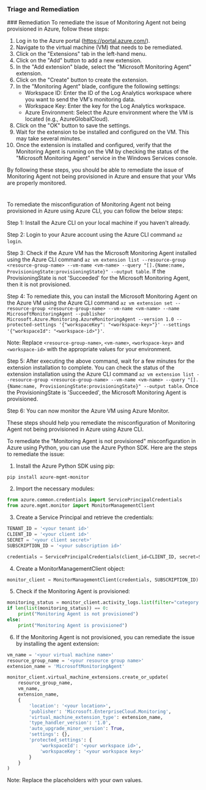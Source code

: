 
### Triage and Remediation
<Tabs>
<Tab title='Remediation'>
### Remediation

<AccordionGroup>
<Accordion title='Using Console' defaultOpen='true'>
To remediate the issue of Monitoring Agent not being provisioned in Azure, follow these steps:

1. Log in to the Azure portal (https://portal.azure.com/).
2. Navigate to the virtual machine (VM) that needs to be remediated.
3. Click on the "Extensions" tab in the left-hand menu.
4. Click on the "Add" button to add a new extension.
5. In the "Add extension" blade, select the "Microsoft Monitoring Agent" extension.
6. Click on the "Create" button to create the extension.
7. In the "Monitoring Agent" blade, configure the following settings:
   - Workspace ID: Enter the ID of the Log Analytics workspace where you want to send the VM's monitoring data.
   - Workspace Key: Enter the key for the Log Analytics workspace.
   - Azure Environment: Select the Azure environment where the VM is located (e.g., AzureGlobalCloud).
8. Click on the "OK" button to save the settings.
9. Wait for the extension to be installed and configured on the VM. This may take several minutes.
10. Once the extension is installed and configured, verify that the Monitoring Agent is running on the VM by checking the status of the "Microsoft Monitoring Agent" service in the Windows Services console.

By following these steps, you should be able to remediate the issue of Monitoring Agent not being provisioned in Azure and ensure that your VMs are properly monitored.

#
</Accordion>

<Accordion title='Using CLI'>
To remediate the misconfiguration of Monitoring Agent not being provisioned in Azure using Azure CLI, you can follow the below steps:

Step 1: Install the Azure CLI on your local machine if you haven't already.

Step 2: Login to your Azure account using the Azure CLI command `az login`.

Step 3: Check if the Azure VM has the Microsoft Monitoring Agent installed using the Azure CLI command `az vm extension list --resource-group <resource-group-name> --vm-name <vm-name> --query "[].{Name:name, ProvisioningState:provisioningState}" --output table`. If the ProvisioningState is not 'Succeeded' for the Microsoft Monitoring Agent, then it is not provisioned.

Step 4: To remediate this, you can install the Microsoft Monitoring Agent on the Azure VM using the Azure CLI command `az vm extension set --resource-group <resource-group-name> --vm-name <vm-name> --name MicrosoftMonitoringAgent --publisher Microsoft.Azure.Monitoring.AzureMonitoringAgent --version 1.0 --protected-settings '{"workspaceKey": "<workspace-key>"}' --settings '{"workspaceId": "<workspace-id>"}'`.

Note: Replace `<resource-group-name>`, `<vm-name>`, `<workspace-key>` and `<workspace-id>` with the appropriate values for your environment.

Step 5: After executing the above command, wait for a few minutes for the extension installation to complete. You can check the status of the extension installation using the Azure CLI command `az vm extension list --resource-group <resource-group-name> --vm-name <vm-name> --query "[].{Name:name, ProvisioningState:provisioningState}" --output table`. Once the ProvisioningState is 'Succeeded', the Microsoft Monitoring Agent is provisioned.

Step 6: You can now monitor the Azure VM using Azure Monitor.

These steps should help you remediate the misconfiguration of Monitoring Agent not being provisioned in Azure using Azure CLI.
</Accordion>

<Accordion title='Using Python'>
To remediate the "Monitoring Agent is not provisioned" misconfiguration in Azure using Python, you can use the Azure Python SDK. Here are the steps to remediate the issue:

1. Install the Azure Python SDK using pip:

```
pip install azure-mgmt-monitor
```

2. Import the necessary modules:

```python
from azure.common.credentials import ServicePrincipalCredentials
from azure.mgmt.monitor import MonitorManagementClient
```

3. Create a Service Principal and retrieve the credentials:

```python
TENANT_ID = '<your tenant id>'
CLIENT_ID = '<your client id>'
SECRET = '<your client secret>'
SUBSCRIPTION_ID = '<your subscription id>'

credentials = ServicePrincipalCredentials(client_id=CLIENT_ID, secret=SECRET, tenant=TENANT_ID)
```

4. Create a MonitorManagementClient object:

```python
monitor_client = MonitorManagementClient(credentials, SUBSCRIPTION_ID)
```

5. Check if the Monitoring Agent is provisioned:

```python
monitoring_status = monitor_client.activity_logs.list(filter="category eq 'Administrative' and operationName.value eq 'Microsoft.Compute/virtualMachines/extensions/write' and resourceType eq 'Microsoft.Compute/virtualMachines/extensions' and status.value eq 'Succeeded'")
if len(list(monitoring_status)) == 0:
    print("Monitoring Agent is not provisioned")
else:
    print("Monitoring Agent is provisioned")
```

6. If the Monitoring Agent is not provisioned, you can remediate the issue by installing the agent extension:

```python
vm_name = '<your virtual machine name>'
resource_group_name = '<your resource group name>'
extension_name = 'MicrosoftMonitoringAgent'

monitor_client.virtual_machine_extensions.create_or_update(
    resource_group_name,
    vm_name,
    extension_name,
    {
        'location': '<your location>',
        'publisher': 'Microsoft.EnterpriseCloud.Monitoring',
        'virtual_machine_extension_type': extension_name,
        'type_handler_version': '1.0',
        'auto_upgrade_minor_version': True,
        'settings': {},
        'protected_settings': {
            'workspaceId': '<your workspace id>',
            'workspaceKey': '<your workspace key>'
        }
    }
)
```

Note: Replace the placeholders with your own values.
</Accordion>

</AccordionGroup>
</Tab>
</Tabs>
